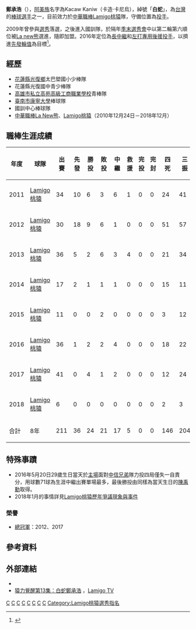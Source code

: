 {{Infobox baseball biography|
name=鄭承浩|
image=|
width=150|
position=投手|
team=|
number=|
bats=左|
throws=左|
birthdate={{birth_date_and_age|1987|5|20|mf=y}}|
birthplace={{TWN}}[[花蓮縣|花蓮縣]][[光復鄉|光復鄉]]|
debutdate=3月20日|
debutyear=2011年|
debutteam=Lamigo桃猿|
statyear=2018年球季|
stat1label=勝投－敗投|
stat1value=24－21|
stat2label=中繼－救援|
stat2value=17－5|
stat3label=三振－四死|
stat3value=204－146|
stat4label=防禦率|
stat4value=5.50|
teams=<nowiki></nowiki> 
*[[La_New熊|La New熊]]、[[Lamigo桃猿|Lamigo桃猿]]<br>（2010年12月24日－2018年11月30日）
}}
'''鄭承浩'''（{{bd|1987年|5月20日|||catIdx=鄭}}），[[阿美族|阿美族]]名字為Kacaw Kaniw（卡造‧卡尼烏），綽號「'''白蛇'''」，為[[台灣|台灣]]的[[棒球|棒球]][[运动员|選手]]之一，目前效力於[[中華職棒|中華職棒]][[Lamigo桃猿|Lamigo桃猿]]隊，守備位置為[[投手|投手]]。

2009年曾參與[[中華職棒歷年選秀會#職棒二十一年（2010年）|選秀]]落選，之後進入國訓隊，於隔年[[中華職棒歷年選秀會#職棒二十二年（2011年）|季末選秀會]]中以第二輪第六順位被[[La_new熊|La new熊]]選進，隨即加盟。2016年定位為[[長中繼|長中繼]]和[[一人左投|左打專用後援投手]]，以擠進[[先發投手|先發輪值]]為目標<ref>{{Cite web |url=http://sports.ltn.com.tw/news/paper/982467 |title=邊緣人奮起 鄭承浩拚進步獎 |accessdate=2016-04-24 |archive-date=2016-04-24 |archive-url=https://web.archive.org/web/20160424061151/http://sports.ltn.com.tw/news/paper/982467 |dead-url=no }}</ref>。
==經歷==
*[[花蓮縣|花蓮縣]][[光復鄉|光復鄉]]太巴塱國小少棒隊 
*花蓮縣光復國中青少棒隊 
*[[高雄市私立高苑高級工商職業學校|高雄市私立高苑高級工商職業學校]]青棒隊 
*[[臺南市|臺南市]][[康寧大學|康寧大學]]棒球隊 
*國訓中心棒球隊
*[[中華職棒|中華職棒]][[La_New熊|La New熊]]、[[Lamigo桃猿|Lamigo桃猿]]（2010年12月24日－2018年12月）

==職棒生涯成績==
{| class="wikitable" width="1000px"
|- align="center"
!年度!!球隊!!出賽!!先發!!勝投!!敗投!!中繼!!救援!!完投!!完封!!四死!!三振!!責失!!投球局數!!自責分率!!被上壘率
|- align="center"
|2011||[[Lamigo桃猿|Lamigo桃猿]]||34||10||6||3||6||1||0||0||24||41||40||83.2||4.30||1.46
|- align="center"
|2012||[[Lamigo桃猿|Lamigo桃猿]]||30||18||9||6||1||0||0||0||51||57||59||109.0||4.87||1.69
|- align="center"
|2013||[[Lamigo桃猿|Lamigo桃猿]]||36||5||2||6||3||4||0||0||21||34||38||58.2||5.83||1.53
|- align="center"
|2014||[[Lamigo桃猿|Lamigo桃猿]]||17||2||1||1||1||0||0||0||15||11||28||32.1||7.79||1.73
|- align="center"
|2015||[[Lamigo桃猿|Lamigo桃猿]]||11||0||0||2||0||0||0||0||3||12||8||14.1||5.02||1.53
|- align="center"
|2016||[[Lamigo桃猿|Lamigo桃猿]]||36||1||2||2||4||0||0||0||18||22||34||42.0||7.29||1.79
|- align=center
|2017||[[Lamigo桃猿|Lamigo桃猿]]||41||0||4||1||2||0||0||0||12||24||25||42.1||5.32||1.58
|- align=center
|2018||[[Lamigo桃猿|Lamigo桃猿]]||6||0||0||0||0||0||0||0||2||3||5||5.1||8.44||2.06
|- style="background:#069;color:#FFFFFF" align="center"
|合計||8年||211||36||24||21||17||5||0||0||146||204||237||387.2||5.50||1.62
|}
==特殊事蹟==
*2016年5月20日29歲生日當天於[[桃園國際棒球場|主場]]面對[[中信兄弟|中信兄弟]]隊力投四局僅失一自責分，用球數71球為生涯中繼出賽單場最多，最後勝投由同樣為當天生日的[[陳禹勳|陳禹勳]]取得。
*2018年1月的事情詳見[[Lamigo桃猿歷年爭議現象與事件|Lamigo桃猿歷年爭議現象與事件]]
===榮譽===
*[[中華職棒總冠軍賽|總冠軍]]：2012、2017

==參考資料==
{{Reflist}}
==外部連結==
{{台灣棒球維基館}}
{{中華職棒球員資料|id=A0B1|name=鄭承浩}}
*{{facebook|Lamigo17kacawkanew}}
*[https://www.youtube.com/watch?v=IpbxKlReG9M 猿力覺醒第13集：白蛇鄭承浩] {{Wayback|url=https://www.youtube.com/watch?v=IpbxKlReG9M |date=20190614035817 }}，[[Lamigo_TV|Lamigo TV]]
{{Lamigo桃猿2012年中華職棒總冠軍}}
{{Lamigo桃猿2017年中華職棒總冠軍}}
[[Category:台灣原住民棒球運動員|C]]
[[Category:La_New熊隊球員|C]]
[[Category:Lamigo桃猿隊球員|C]]
[[Category:高苑高級工商職業學校校友|C]]
[[Category:阿美族人|C]]
[[Category:花蓮縣人|C]]
[[Category:光復人|C]]
[[Category:鄭姓|C]]
[[Category:Lamigo桃猿選秀指名|Category:Lamigo桃猿選秀指名]]